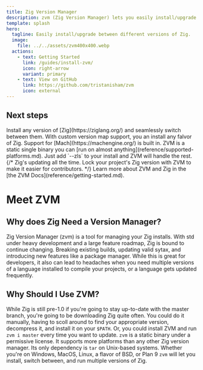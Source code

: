 ```yaml
---
title: Zig Version Manager
description: zvm (Zig Version Manager) lets you easily install/upgrade between different versions of Zig.
template: splash
hero:
  tagline: Easily install/upgrade between different versions of Zig.
  image:
    file: ../../assets/zvm400x400.webp
  actions:
    - text: Getting Started
      link: /guides/install-zvm/
      icon: right-arrow
      variant: primary
    - text: View on GitHub
      link: https://github.com/tristanisham/zvm
      icon: external
---
```



## Next steps

<CardGrid stagger>
	<Card title="Install Zig Seamlessly" icon="pencil">
		Install any version of [Zig](https://ziglang.org/) and seamlessly switch between them.
	</Card>
	<Card title="Switch Between Zig Versions with Ease!" icon='rocket'>
		With custom version map support, you an install any falvor of Zig. Support for [Mach](https://machengine.org/) is built in. 
	</Card>
	<Card title="Install Zig Anywhere" icon="add-document">
		ZVM is a static single binary you can [run on almost anything](reference/supported-platforms.md). 
	</Card>
	<Card title="Install ZLS, the Zig Language Server" icon='puzzle'>
	Just add `--zls` to your install and ZVM will handle the rest.
	</Card>
	{/* <Card title="Lock your project to a specific Zig version" icon="setting">
		Zig's updating all the time. Lock your project's Zig version with ZVM to make it easier for contributors.
	</Card> */}
	<Card title="RAnd so much more!" icon="open-book">
		Learn more about ZVM and Zig in the [the ZVM Docs](reference/getting-started.md).
	</Card>
</CardGrid>

# Meet ZVM

## Why does Zig Need a Version Manager?

Zig Version Manager (zvm) is a tool for managing your Zig installs. With std
under heavy development and a large feature roadmap, Zig is bound to continue
changing. Breaking existing builds, updating valid sytax, and introducing new
features like a package manager. While this is great for developers, it also can
lead to headaches when you need multiple versions of a language installed to
compile your projects, or a language gets updated frequently.

## Why Should I Use ZVM?

While Zig is still pre-1.0 if you're going to stay up-to-date with the master
branch, you're going to be downloading Zig quite often. You could do it
manually, having to scoll around to find your appropriate version, decompress
it, and install it on your `$PATH`. Or, you could install ZVM and run
`zvm i master` every time you want to update. `zvm` is a static binary under a
permissive license. It supports more platforms than any other Zig version
manager. Its only dependency is `tar` on Unix-based systems. Whether you're on
Windows, MacOS, Linux, a flavor of BSD, or Plan 9 `zvm` will let you install,
switch between, and run multiple versions of Zig.
